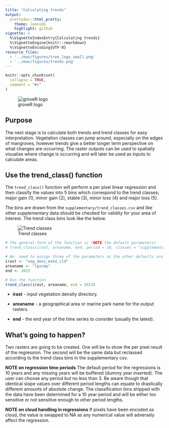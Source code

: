 ```yaml
---
title: "Calculating trends"
output: 
  prettydoc::html_pretty:
    theme: leonids
    highlight: github
vignette: >
  %\VignetteIndexEntry{Calculating trends}
  %\VignetteEngine{knitr::rmarkdown}
  %\VignetteEncoding{UTF-8}
resource_files:
  - '../man/figures/tree_logo_small.png'
  - '../man/figures/trends.png'
---
```


```r
knitr::opts_chunk$set(
  collapse = TRUE,
  comment = "#>"
)
```

![groveR logo](../man/figures/tree_logo_small.png)

## Purpose
The next stage is to calculate both trends and trend classes for easy 
interpretation. Vegetation classes can jump around, especially on the edges of 
mangroves, however trends give a better longer term perspective on what changes 
are occurring. The raster outputs can be used to spatially visualise where change 
is occurring and will later be used as inputs to calculate areas.

## Use the trend_class() function
The `trend_class()` function will perform a per pixel linear regression and then 
classify the values into 5 bins which correspond to the trend classes; major gain (1), 
minor gain (2), stable (3), minor loss (4) and major loss (5).

The bins are drawn from the `supplementary/trend_classes.csv` and like other 
supplementary data should be checked for validity for your area of interest. The 
trend class bins look like the below.

![Trend classes](../man/figures/trends.png)

```r
# The general form of the function is (NOTE the default parameters)
# trend_class(irast, areaname, end, period = 10, classes = "supplementary/trend_classes.csv", ext = ".tif")

# We  need to assign three of the parameters as the other defaults are fine
irast <- "veg_dens_mskd_cld"
areaname <- "lgscmp"
end <- 2023

# Run the function
trend_class(irast, areaname, end = 2023)
```

* **irast** - input vegetation density directory.

* **areaname** - a geographical area or marine park name for the output rasters.

* **end** - the end year of the time series to consider (usually the latest).

## What's going to happen?
Two rasters are going to be created. One will be to show the per pixel result of 
the regression. The second will be the same data but reclassed according to the 
trend class bins in the supplementary csv. 

**NOTE on regression time periods** The default period for the regressions is 10 
years and any missing years will be buffered (dummy year inserted). The user can 
choose any period but no less than 3. Be aware though that identical slope values 
over different period lengths can equate to drastically different amounts of 
absolute change. The classification bins shipped with the data have been determined 
for a 10 year period and will be either too sensitive or not sensitive enough to 
other period lengths.

**NOTE on cloud handling in regressions**
If pixels have been encoded as cloud, the value is swapped to NA as any numerical 
value will adversely affect the regression.
